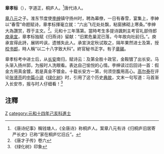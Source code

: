 '''章孝标'''（{{bd|791年||873年|}}），字道正，桐庐人。<ref>《唐诗纪事》稱钱塘人，《全唐诗》称桐庐人。案章八元有诗《归桐庐旧居寄严长史》已称“家在桐庐忆旧丘”。</ref>唐代诗人。

[[章八元|章八元]]之子。淮东节度使[[李绅|李绅]]镇守扬州时，聘為幕僚，一日有春雪，宴集上，李紳以“春雪”命题赋诗，章孝标揮毫立就：“六出飞花处处飘，粘窗拂砌上寒条。”李绅大為讚赏，荐于主文。<ref>《唐才子传》卷六</ref>。元和十三年落第。當時考生多提诗諷刺主考官礼部侍郎[[庾承宣|庾承宣]]，章孝标独赋《归燕诗》留献：“旧累危巢泥已落，今年故向社前归。”。庾承宣得此詩，展转吟讽，遗憾失此人。承宣決定秋试取之，隔年果然进士及第，授[[校书郎|校书郎]]，時人稱“以二十八字致大科”。終官秘书正字。有子[[章碣|章碣]]。

章孝标考中进士后，从[[长安|长安]]南归，赋诗云：及第全胜十政官，金鞍镀了出长安。马头渐入扬州郭，为报时人洗眼看。表达自己愉悦的心情。李绅读过后回诗一首：假金方用真金镀，若是真金不镀金。十载长安方一第，何须空腹用高心。[[高尔泰|高尔泰]]在评论[[张贤亮|张贤亮]]的[[中篇小说|中篇小说]]《[[绿化树|绿化树]]》时，引用了这个历史[[典故|典故]]，文末一句写道：马首渐入长安市，报与时人仔细看！<ref>《绿化树》印象</ref>

== 注釋 ==
{{reflist}}
[[category:唐朝詩人|Z]]
[[category:元和十四年己亥科進士|category:元和十四年己亥科進士]]